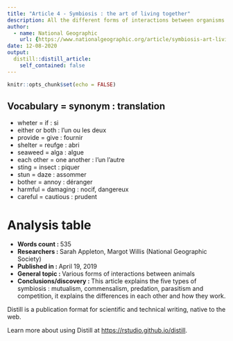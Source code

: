```yaml
---
title: "Article 4 - Symbiosis : the art of living together"
description: All the different forms of interactions between organisms
author:
  - name: National Geographic
    url: {https://www.nationalgeographic.org/article/symbiosis-art-living-together/3rd-grade/}
date: 12-08-2020
output:
  distill::distill_article:
    self_contained: false
---
```


```r
knitr::opts_chunk$set(echo = FALSE)
```
Vocabulary = synonym : translation
-------------------------------------------------------
* wheter = if : si 
* either or both : l'un ou les deux
* provide = give : fournir
* shelter = reufge : abri
* seaweed = alga : algue
* each other = one another : l'un l'autre
* sting = insect : piquer
* stun = daze : assommer
* bother = annoy : déranger
* harmful = damaging : nocif, dangereux 
* careful = cautious : prudent


# Analysis table         

* __Words count : __ 535 
* __Researchers  : __ Sarah Appleton, Margot Willis (National Geographic Society) 
* __Published in  : __  April 19, 2019
* __General topic : __ Various forms of interactions between animals 
* __Conclusions/discovery : __ This article explains the five types of symbiosis : mutualism, commensalism, predation, parasitism and competition, it explains the differences in each other and how they work. 


Distill is a publication format for scientific and technical writing, native to the web.

Learn more about using Distill at <https://rstudio.github.io/distill>.

